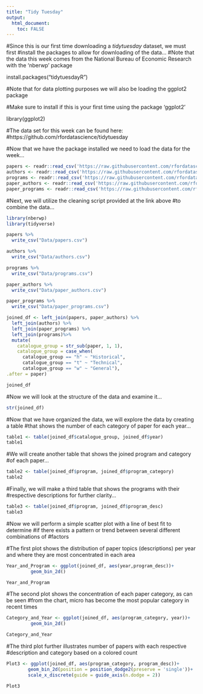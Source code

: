 ```yaml
---
title: "Tidy Tuesday"
output: 
  html_document:
    toc: FALSE
---
```


#Since this is our first time downloading a *tidytuesday* dataset, we must first 
#install the packages to allow for downloading of the data...
#Note that the data this week comes from the National Bureau of Economic Research with the 'nberwp' package

install.packages("tidytuesdayR")

#Note that for data plotting purposes we will also be loading the ggplot2 package

#Make sure to install if this is your first time using the package 'ggplot2'

library(ggplot2)

#The data set for this week can be found here:
#https://github.com/rfordatascience/tidytuesday

#Now that we have the package installed we need to load the data for the week...

```r
papers <- readr::read_csv('https://raw.githubusercontent.com/rfordatascience/tidytuesday/master/data/2021/2021-09-28/papers.csv')
authors <- readr::read_csv('https://raw.githubusercontent.com/rfordatascience/tidytuesday/master/data/2021/2021-09-28/authors.csv')
programs <- readr::read_csv('https://raw.githubusercontent.com/rfordatascience/tidytuesday/master/data/2021/2021-09-28/programs.csv')
paper_authors <- readr::read_csv('https://raw.githubusercontent.com/rfordatascience/tidytuesday/master/data/2021/2021-09-28/paper_authors.csv')
paper_programs <- readr::read_csv('https://raw.githubusercontent.com/rfordatascience/tidytuesday/master/data/2021/2021-09-28/paper_programs.csv')
```
#Next, we will utilize the cleaning script provided at the link above
#to combine the data...

```r
library(nberwp)
library(tidyverse)

papers %>% 
  write_csv("Data/papers.csv")

authors %>% 
  write_csv("Data/authors.csv")

programs %>% 
  write_csv("Data/programs.csv")

paper_authors %>% 
  write_csv("Data/paper_authors.csv")

paper_programs %>% 
  write_csv("Data/paper_programs.csv")

joined_df <- left_join(papers, paper_authors) %>% 
  left_join(authors) %>% 
  left_join(paper_programs) %>% 
  left_join(programs)%>% 
  mutate(
    catalogue_group = str_sub(paper, 1, 1),
    catalogue_group = case_when(
      catalogue_group == "h" ~ "Historical",
      catalogue_group == "t" ~ "Technical",
      catalogue_group == "w" ~ "General"),
.after = paper) 

joined_df
```

#Now we will look at the structure of the data and examine it...

```r
str(joined_df)
```

#Now that we have organized the data, we will explore the data by creating a table
#that shows the number of each category of paper for each year...

```r
table1 <- table(joined_df$catalogue_group, joined_df$year)
table1
```

#We will create another table that shows the joined program and category 
#of each paper...
```r
table2 <- table(joined_df$program, joined_df$program_category)
table2
```

#Finally, we will make a third table that shows the programs with their 
#respective descriptions for further clarity...

```r
table3 <- table(joined_df$program, joined_df$program_desc)
table3
```

#Now we will perform a simple scatter plot with a line of best fit to determine 
#if there exists a pattern or trend between several different combinations of 
#factors

#The first plot shows the distribution of paper topics (descriptions) per year and where they are most concentrated in each area
```r

Year_and_Program <- ggplot(joined_df, aes(year,program_desc))+
         geom_bin_2d()

Year_and_Program
```

#The second plot shows the concentration of each paper category, as can be seen 
#from the chart, micro has become the most popular category in recent times

```r
Category_and_Year <- ggplot(joined_df, aes(program_category, year))+
         geom_bin_2d()

Category_and_Year
```


#The third plot further illustrates number of papers with each respective 
#description and category based on a colored count

```r
Plot3 <- ggplot(joined_df, aes(program_category, program_desc))+
        geom_bin_2d(position = position_dodge2(preserve = 'single'))+
        scale_x_discrete(guide = guide_axis(n.dodge = 2))

Plot3
```